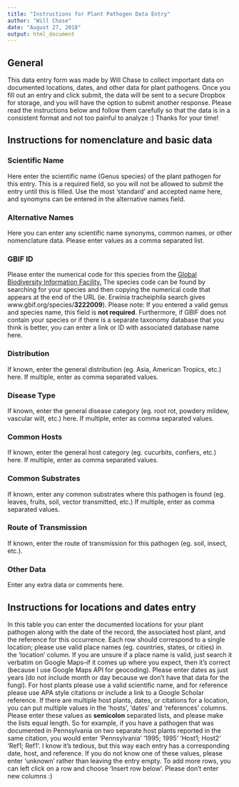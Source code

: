 ```yaml
---
title: "Instructions for Plant Pathogen Data Entry"
author: "Will Chase"
date: "August 27, 2018"
output: html_document
---
```

## General
This data entry form was made by Will Chase to collect important data on documented locations, dates, and other data for plant pathogens. Once you fill out an entry and click submit, the data will be sent to a secure Dropbox for storage, and you will have the option to submit another response. Please read the instructions below and follow them carefully so that the data is in a consistent format and not too painful to analyze :) Thanks for your time!

## Instructions for nomenclature and basic data

### Scientific Name
Here enter the scientific name (Genus species) of the plant pathogen for this entry. This is a required field, so you will not be allowed to submit the entry until this is filled. Use the most 'standard' and accepted name here, and synomyns can be entered in the alternative names field.

### Alternative Names
Here you can enter any scientific name synonyms, common names, or other nomenclature data. Please enter values as a comma separated list.

### GBIF ID
Please enter the numerical code for this species from the <a href="https://www.gbif.org/" target="_blank">Global Biodiversity Information Facility.</a> The species code can be found by searching for your species and then copying the numerical code that appears at the end of the URL (ie. Erwinia tracheiphila search gives www.gbif.org/species/<b>3222009</b>). Please note: If you entered a valid genus and species name, this field is **not required**. Furthermore, if GBIF does not contain your species or if there is a separate taxonomy database that you think is better, you can enter a link or ID with associated database name here.

### Distribution
If known, enter the general distribution (eg. Asia, American Tropics, etc.) here. If multiple, enter as comma separated values.

### Disease Type
If known, enter the general disease category (eg. root rot, powdery mildew, vascular wilt, etc.) here. If multiple, enter as comma separated values. 

### Common Hosts
If known, enter the general host category (eg. cucurbits, confiers, etc.) here. If multiple, enter as comma separated values.

### Common Substrates
If known, enter any common substrates where this pathogen is found (eg. leaves, fruits, soil, vector transmitted, etc.) If multiple, enter as comma separated values.

### Route of Transmission
If known, enter the route of transmission for this pathogen (eg. soil, insect, etc.). 

### Other Data
Enter any extra data or comments here.


## Instructions for locations and dates entry
In this table you can enter the documented locations for your plant pathogen along with the date of the record, the associated host plant, and the reference for this occurrence. Each row should correspond to a single location; please use valid place names (eg. countries, states, or cities) in the 'location' column. If you are unsure if a place name is valid, just search it verbatim on Google Maps--if it comes up where you expect, then it's correct (because I use Google Maps API for geocoding). Please enter dates as just years (do not include month or day because we don't have that data for the fungi). For host plants please use a valid scientific name, and for reference please use APA style citations or include a link to a Google Scholar reference. If there are multiple host plants, dates, or citations for a location, you can put multiple values in the 'hosts', 'dates' and 'references' columns. Please enter these values as <b>semicolon</b> separated lists, and please make the lists equal length. So for example, if you have a pathogen that was documented in Pennsylvania on two separate host plants reported in the same citation, you would enter 'Pennsylvania' '1995; 1995' 'Host1; Host2' 'Ref1; Ref1'. I know it's tedious, but this way each entry has a corresponding date, host, and reference. If you do not know one of these values, please enter 'unknown' rather than leaving the entry empty. To add more rows, you can left click on a row and choose 'Insert row below'. Please don't enter new columns :)


